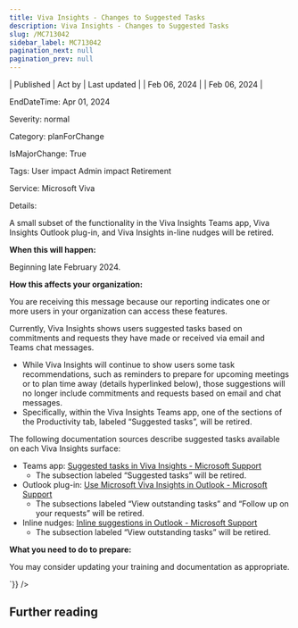 ```yaml
---
title: Viva Insights - Changes to Suggested Tasks
description: Viva Insights - Changes to Suggested Tasks
slug: /MC713042
sidebar_label: MC713042
pagination_next: null
pagination_prev: null
---
```



| Published | Act by | Last updated |
| Feb 06, 2024 |  | Feb 06, 2024 |

EndDateTime: Apr 01, 2024

Severity: normal

Category: planForChange

IsMajorChange: True

Tags: User impact Admin impact Retirement

Service: Microsoft Viva

Details: 

<div dangerouslySetInnerHTML={{__html:`
<p>A small subset of the functionality in the Viva Insights Teams app, Viva Insights Outlook plug-in, and Viva Insights in-line nudges will be retired.</p><p><b>When this will happen:</b></p><p>Beginning late February 2024.</p><p><b>How this affects your organization:</b></p><p>You are receiving this message because our reporting indicates one or more users in your organization can access these features.
</p><p>Currently, Viva Insights shows users suggested tasks based on commitments and requests they have made or received via email and Teams chat messages. 
</p><ul><li>While Viva Insights will continue to show users some task recommendations, such as reminders to prepare for upcoming meetings or to plan time away (details hyperlinked below), those suggestions will no longer include commitments and requests based on email and chat messages. 
</li><li>Specifically, within the Viva Insights Teams app, one of the sections of the Productivity tab, labeled “Suggested tasks”, will be retired.
</li></ul><p>The following documentation sources describe suggested tasks available on each Viva Insights surface:
</p><ul><li>Teams app: <a href="https://support.microsoft.com/topic/suggested-tasks-in-viva-insights-b326af14-e527-43c2-a4d8-92f6700ce18f" target="_blank">Suggested tasks in Viva Insights - Microsoft Support</a>
<ul><li>The subsection labeled “Suggested tasks” will be retired.</li></ul></li><li>Outlook plug-in: <a href="https://support.microsoft.com/topic/use-microsoft-viva-insights-in-outlook-83d09caa-bfe8-4cb9-8f64-30afd79cc75d" target="_blank">Use Microsoft Viva Insights in Outlook - Microsoft Support</a>
<ul><li>The subsections labeled “View outstanding tasks” and “Follow up on your requests” will be retired.</li></ul></li><li>Inline nudges: <a href="https://support.microsoft.com/topic/inline-suggestions-in-outlook-064a323e-6dc7-40e9-ab1b-199de8d39db5" target="_blank">Inline suggestions in Outlook - Microsoft Support</a>
<ul><li>The subsection labeled “View outstanding tasks” will be retired.</li></ul></li></ul><p></p><ul></ul><p></p><p><b>What you need to do to prepare:</b></p><p>You may consider updating your training and documentation as appropriate.</p>
`}} />

## Further reading

